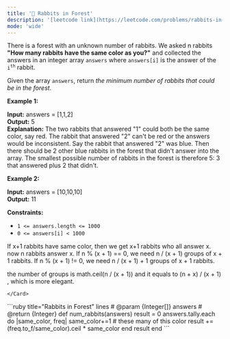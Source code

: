 ```yaml
---
title: '🧀 Rabbits in Forest'
description: '[leetcode link](https://leetcode.com/problems/rabbits-in-forest/description/)'
mode: 'wide'
---
```

<Tabs>
  <Tab title="Question" icon="circle-question" iconType="regular">
    <Card>
      <p>There is a forest with an unknown number of rabbits. We asked n rabbits <strong>&quot;How many rabbits have the same color as you?&quot;</strong> and collected the answers in an integer array <code>answers</code> where <code>answers[i]</code> is the answer of the <code>i<sup>th</sup></code> rabbit.</p>  <p>Given the array <code>answers</code>, return <em>the minimum number of rabbits that could be in the forest</em>.</p>   <p><strong class="example">Example 1:</strong></p>   <strong>Input:</strong> answers = [1,1,2] <br/> <strong>Output:</strong> 5 <br/> <strong>Explanation:</strong> The two rabbits that answered &quot;1&quot; could both be the same color, say red. The rabbit that answered &quot;2&quot; can&#39;t be red or the answers would be inconsistent. Say the rabbit that answered &quot;2&quot; was blue. Then there should be 2 other blue rabbits in the forest that didn&#39;t answer into the array. The smallest possible number of rabbits in the forest is therefore 5: 3 that answered plus 2 that didn&#39;t.   <p><strong class="example">Example 2:</strong></p>   <strong>Input:</strong> answers = [10,10,10] <br/> <strong>Output:</strong> 11    <p><strong>Constraints:</strong></p>  <ul>  <li><code>1 &lt;= answers.length &lt;= 1000</code></li>  <li><code>0 &lt;= answers[i] &lt; 1000</code></li> </ul> 
    </Card>
  </Tab>
  <Tab title="Solution" icon="lightbulb" iconType="regular" >
    <Card>
      If x+1 rabbits have same color, then we get x+1 rabbits who all answer x.
now n rabbits answer x.
If n % (x + 1) == 0, we need n / (x + 1) groups of x + 1 rabbits.
If n % (x + 1) != 0, we need n / (x + 1) + 1 groups of x + 1 rabbits.

the number of groups is math.ceil(n / (x + 1)) and it equals to (n + x) / (x + 1) , which is more elegant.


    </Card>
  <Expandable title="code">
    <CodeGroup dropdown>
```ruby title="Rabbits in Forest" lines
# @param {Integer[]} answers
# @return {Integer}
def num_rabbits(answers)
  result = 0
  answers.tally.each do |same_color, freq|
    same_color+=1 # these many of this color
    result += (freq.to_f/same_color).ceil * same_color
  end
  result
end
```
    </CodeGroup>
  </Expandable>
  </Tab>
</Tabs>